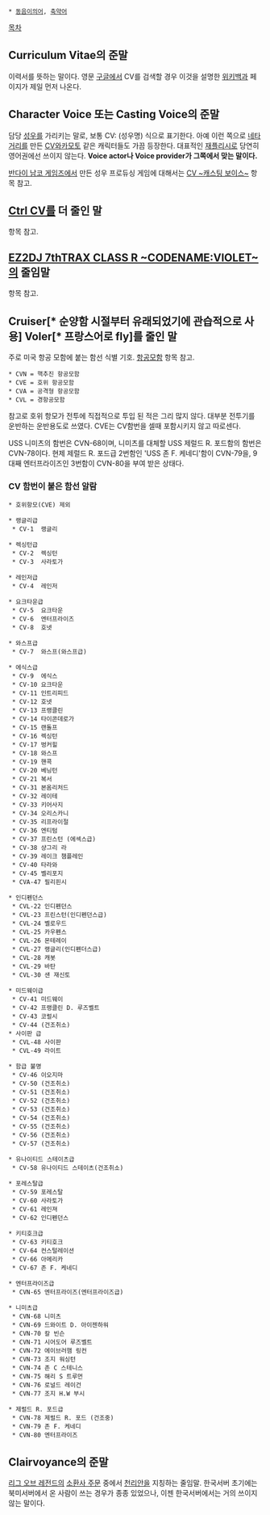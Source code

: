 * [[동음이의어]], [[축약어]]

[[목차]]

== Curriculum Vitae의 준말 ==
이력서를 뜻하는 말이다. 영문 [[구글]]에서 CV를 검색할 경우 이것을 설명한 [[위키백과]] 페이지가 제일 먼저 나온다.

== Character Voice 또는 Casting Voice의 준말 ==
담당 [[성우]]를 가리키는 말로, 보통 CV: (성우명) 식으로 표기한다. 아예 이런 쪽으로 [[네타]]거리를 만든 [[CV와카모토]] 같은 캐릭터들도 가끔 등장한다. 대표적인 [[재플리시]]로 당연히 영어권에선 쓰이지 않는다. '''Voice actor나 Voice provider가 그쪽에서 맞는 말이다.'''

[[반다이 남코 게임즈]]에서 만든 성우 프로듀싱 게임에 대해서는 [[CV ~캐스팅 보이스~]] 항목 참고.

== [[Ctrl CV]]를 더 줄인 말 ==
항목 참고.

== [[EZ2DJ 7thTRAX CLASS R ~CODENAME:VIOLET~]]의 줄임말 ==
항목 참고.

== Cruiser[* 순양함 시절부터 유래되었기에 관습적으로 사용] Voler[* 프랑스어로 fly]를 줄인 말 ==
주로 미국 항공 모함에 붙는 함선 식별 기호. [[항공모함]] 항목 참고.

 * CVN = 핵추진 항공모함
 * CVE = 호위 항공모함
 * CVA = 공격형 항공모함
 * CVL = 경항공모함

참고로 호위 항모가 전투에 직접적으로 투입 된 적은 그리 많지 않다. 대부분 전투기를 운반하는 운반용도로 쓰였다. CVE는 CV함번을 셀때 포함시키지 않고 따로센다. 

USS 니미츠의 함번은 CVN-68이며, 니미츠를 대체할 USS 제럴드 R. 포드함의 함번은 CVN-78이다. 현제 제럴드 R. 포드급 2번함인 'USS 존 F. 케네디'함이 CVN-79을, 9대째 엔터프라이즈인 3번함이 CVN-80을 부여 받은 상태다.

=== CV 함번이 붙은 함선 알람 ===
 * 호위항모(CVE) 제외

 * 랭글리급
  * CV-1  랭글리

 * 렉싱턴급
  * CV-2  렉싱턴
  * CV-3  사라토가

 * 레인저급
  * CV-4  레인저

 * 요크타운급
  * CV-5  요크타운
  * CV-6  엔터프라이즈
  * CV-8  호넷

 * 와스프급
  * CV-7  와스프(와스프급)

 * 에식스급
  * CV-9  에식스
  * CV-10 요크타운
  * CV-11 인트리피드
  * CV-12 호넷
  * CV-13 프랭클린
  * CV-14 타이콘데로가
  * CV-15 랜돌프
  * CV-16 렉싱턴
  * CV-17 벙커힐
  * CV-18 와스프
  * CV-19 핸콕
  * CV-20 베닝턴
  * CV-21 복서
  * CV-31 본옴리처드
  * CV-32 레이테
  * CV-33 키어사지
  * CV-34 오리스카니
  * CV-35 리프라이절
  * CV-36 엔티텀
  * CV-37 프린스턴 (에섹스급)
  * CV-38 샹그리 라
  * CV-39 레이크 챔플레인
  * CV-40 타라와
  * CV-45 벨리포지
  * CVA-47 필리핀시

 * 인디펜던스
  * CVL-22 인디펜던스
  * CVL-23 프린스턴(인디펜던스급)
  * CVL-24 벨로우드
  * CVL-25 카우펜스
  * CVL-26 몬테레이
  * CVL-27 랭글리(인디펜더스급)
  * CVL-28 캐봇
  * CVL-29 바탄
  * CVL-30 샌 재신토

 * 미드웨이급
  * CV-41 미드웨이
  * CV-42 프랭클린 D. 루즈벨트
  * CV-43 코럴시
  * CV-44 (건조취소)
 * 사이판 급
  * CVL-48 사이판
  * CVL-49 라이트

 * 함급 불명
  * CV-46 이오지마
  * CV-50 (건조취소)
  * CV-51 (건조취소)
  * CV-52 (건조취소)
  * CV-53 (건조취소)
  * CV-54 (건조취소)
  * CV-55 (건조취소)
  * CV-56 (건조취소)
  * CV-57 (건조취소)

 * 유나이티드 스테이츠급
  * CV-58 유나이티드 스테이츠(건조취소)

 * 포레스탈급
  * CV-59 포레스탈
  * CV-60 사라토가
  * CV-61 레인져
  * CV-62 인디펜던스

 * 키티호크급
  * CV-63 키티호크
  * CV-64 컨스털레이션
  * CV-66 아메리카
  * CV-67 존 F. 케네디

 * 엔터프라이즈급
  * CVN-65 엔터프라이즈(엔터프라이즈급)

 * 니미츠급
  * CVN-68 니미츠
  * CVN-69 드와이트 D. 아이젠하워
  * CVN-70 칼 빈슨
  * CVN-71 시어도어 루즈벨트
  * CVN-72 에이브러햄 링컨
  * CVN-73 조지 워싱턴
  * CVN-74 존 C 스테니스
  * CVN-75 해리 S 트루먼
  * CVN-76 로널드 레이건
  * CVN-77 조지 H.W 부시

 * 제럴드 R. 포드급
  * CVN-78 제럴드 R. 포드 (건조중)
  * CVN-79 존 F. 케네디
  * CVN-80 엔터프라이즈

== Clairvoyance의 준말 ==
[[리그 오브 레전드]]의 [[리그 오브 레전드/시스템|소환사 주문]] 중에서 [[천리안]]을 지칭하는 줄임말. 한국서버 초기에는 북미서버에서 온 사람이 쓰는 경우가 종종 있었으나, 이젠 한국서버에서는 거의 쓰이지 않는 말이다.
